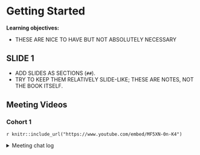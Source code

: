 # Getting Started

**Learning objectives:**

- THESE ARE NICE TO HAVE BUT NOT ABSOLUTELY NECESSARY

## SLIDE 1 {-}

- ADD SLIDES AS SECTIONS (`##`).
- TRY TO KEEP THEM RELATIVELY SLIDE-LIKE; THESE ARE NOTES, NOT THE BOOK ITSELF.

## Meeting Videos {-}

### Cohort 1 {-}

`r knitr::include_url("https://www.youtube.com/embed/MF5XN-0n-K4")`

<details>
<summary> Meeting chat log </summary>

```
00:06:55	Gabby Palomo Munoz:	I've participated in other book clubs before
00:07:06	Derek Sollberger:	I have been in DSLC  book clubs before
00:07:09	Gabby Palomo Munoz:	I mean from DSLC of course
00:14:18	Gabby Palomo Munoz:	Could you zoom in a little?
00:14:35	Gabby Palomo Munoz:	yes
00:14:37	Gabby Palomo Munoz:	thanks
00:14:46	Gabby Palomo Munoz:	yes
00:15:00	Gabby Palomo Munoz:	We can also annotate
00:15:02	Gabby Palomo Munoz:	LOL
00:16:01	Derek Sollberger:	https://cran.r-project.org/web/views/Spatial.html
00:34:22	Derek Sollberger:	Are mapview and leaflet similar? different?
00:47:26	Gabby Palomo Munoz:	No thanks
00:53:55	Gabby Palomo Munoz:	No everything is clear
```
</details>
